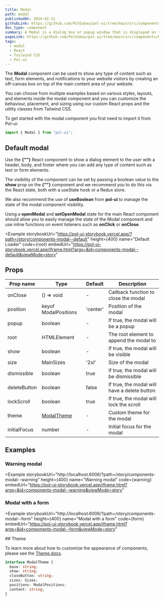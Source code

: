 ```yaml
---
title: Modal
path: modal
publishedAt: 2024-02-21
githubLink: https://github.com/PolGubau/pol-ui/tree/main/src/components/Modal
doc_type: component
summary: A Modal is a dialog box or popup window that is displayed on top of the current page. It can be used to show any type of content such as text, form elements, and notifications to your website visitors by creating an off-canvas box on top of the main content area of your website.
pageLink: https://github.com/PolGubau/pol-ui/tree/main/src/components/Modal
tags:
  - modal
  - React
  - Tailwind CSS
  - Pol-ui
---
```





The **Modal** component can be used to show any type of content such as text, form elements, and notifications to your website visitors by creating an off-canvas box on top of the main content area of your website.

You can choose from multiple examples based on various styles, layouts, and elements inside the modal component and you can customize the behaviour, placement, and sizing using our custom React props and the utility classes from Tailwind CSS.

To get started with the modal component you first need to import it from Pol-ui:

```jsx
import { Modal } from "pol-ui";
```

## Default modal

Use the **{"<Modal>"}** React component to show a dialog element to the user with a header, body, and footer where you can add any type of content such as text or form elements.

The visibility of the component can be set by passing a boolean value to the **show** prop on the **{"<Modal>"}** component and we recommend you to do this via the React state, both with a useState hook or a Redux store.

We also recommend the use of **useBoolean** from **pol-ui** to manage the state of the modal component visibility.

Using a **openModal** and **setOpenModal** state for the main React component should allow you to easily manage the state of the Modal component and use inline functions on event listeners such as **onClick** or **onClose**.

<Example
  storybookUrl="https://pol-ui-storybook.vercel.app/?path=/story/components-modal--default"
  height={400}
  name="Default Loader"
  code={root}
  embedUrl="https://pol-ui-storybook.vercel.app/iframe.html?args=&id=components-modal--default&viewMode=story"
>
  <RootCode />
</Example>

## Props

| Prop name    | Type                 | Default  | Description                                  |
| ------------ | -------------------- | -------- | -------------------------------------------- |
| onClose      | () => void           | -        | Callback function to close the modal         |
| position     | keyof ModalPositions | 'center' | Position of the modal                        |
| popup        | boolean              | -        | If true, the modal will be a popup           |
| root         | HTMLElement          | -        | The root element to append the modal to      |
| show         | boolean              | -        | If true, the modal will be visible           |
| size         | MainSizes            | '2xl'    | Size of the modal                            |
| dismissible  | boolean              | true     | If true, the modal will be dismissible       |
| deleteButton | boolean              | false    | If true, the modal will have a delete button |
| lockScroll   | boolean              | true     | If true, the modal will lock the scroll      |
| theme        | [ModalTheme](#theme) | -        | Custom theme for the modal                   |
| initialFocus | number               | -        | Initial focus for the modal                  |

## Examples

### Warning modal

<Example
  storybookUrl="http://localhost:6006/?path=/story/components-modal--warning"
  height={400}
  name="Warning modal"
  code={warning}
  embedUrl="https://pol-ui-storybook.vercel.app/iframe.html?args=&id=components-modal--warning&viewMode=story"
>
  <WarningCode />
</Example>

### Modal with a form

<Example
  storybookUrl="http://localhost:6006/?path=/story/components-modal--form"
  height={400}
  name="Modal with a form"
  code={form}
  embedUrl="https://pol-ui-storybook.vercel.app/iframe.html?args=&id=components-modal--form&viewMode=story"
>
  <FormCode />
</Example>
## Theme

To learn more about how to customize the appearance of components, please see the [Theme docs](/docs/theming).

```ts
interface ModalTheme {
  base: string;
  show: string;
  closeButton: string;
  sizes: Sizes;
  positions: ModalPositions;
  content: string;
}
```
